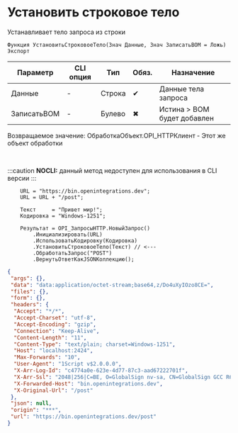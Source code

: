 ﻿---
sidebar_position: 2
description: Установить строковое тело  и другие функции для работы с HTTP-клиент в Открытом пакете интеграций - бесплатной open-source библиотеке интеграций для 1С:Предприятие 8, OneScript и CLI
keywords: [1C, 1С, 1С:Предприятие, 1С:Предприятие 8.3, API, Интеграция, Сервисы, Обмен, OneScript, CLI, HTTP-клиент]
---


# Установить строковое тело 
 Устанавливает тело запроса из строки



`Функция УстановитьСтроковоеТело(Знач Данные, Знач ЗаписатьBOM = Ложь) Экспорт`

  | Параметр | CLI опция | Тип | Обяз. | Назначение |
  |-|-|-|-|-|
  | Данные | - | Строка | &#x2714; | Данные тела запроса |
  | ЗаписатьBOM | - | Булево | &#x2716; | Истина > BOM будет добавлен |

  
  Возвращаемое значение:   ОбработкаОбъект.OPI_HTTPКлиент -  Этот же объект обработки

<br/>


:::caution
**NOCLI:** данный метод недоступен для использования в CLI версии
:::
<br/>


```bsl title="Пример использования для 1С:Предприятие/OneScript"
    URL = "https://bin.openintegrations.dev";
    URL = URL + "/post";

    Текст     = "Привет мир!";
    Кодировка = "Windows-1251";

    Результат = OPI_ЗапросыHTTP.НовыйЗапрос()
        .Инициализировать(URL)
        .ИспользоватьКодировку(Кодировка)
        .УстановитьСтроковоеТело(Текст) // <---
        .ОбработатьЗапрос("POST")
        .ВернутьОтветКакJSONКоллекцию();
```
    



```json title="Результат"
{
 "args": {},
 "data": "data:application/octet-stream;base64,z/Do4uXyIOzo8CE=",
 "files": {},
 "form": {},
 "headers": {
  "Accept": "*/*",
  "Accept-Charset": "utf-8",
  "Accept-Encoding": "gzip",
  "Connection": "Keep-Alive",
  "Content-Length": "11",
  "Content-Type": "text/plain; charset=Windows-1251",
  "Host": "localhost:2424",
  "Max-Forwards": "10",
  "User-Agent": "1Script v$2.0.0.0",
  "X-Arr-Log-Id": "c4774a0e-623e-4d77-87c3-aad67222701f",
  "X-Arr-Ssl": "2048|256|C=BE, O=GlobalSign nv-sa, CN=GlobalSign GCC R6 AlphaSSL CA 2025|CN=*.openintegrations.dev",
  "X-Forwarded-Host": "bin.openintegrations.dev",
  "X-Original-Url": "/post"
 },
 "json": null,
 "origin": "***",
 "url": "https://bin.openintegrations.dev/post"
}
```
